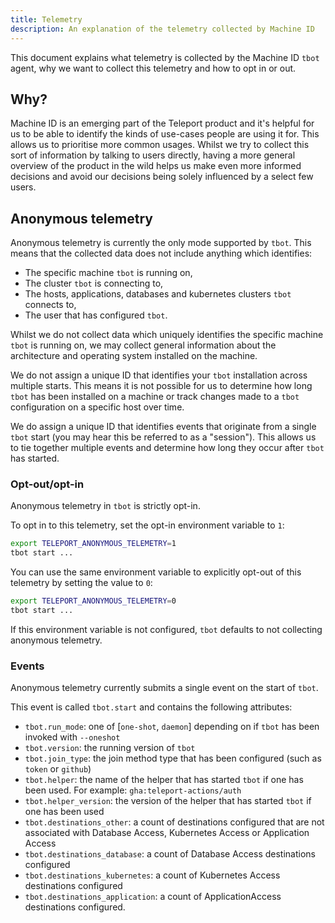 ```yaml
---
title: Telemetry
description: An explanation of the telemetry collected by Machine ID
---
```


This document explains what telemetry is collected by the Machine ID `tbot`
agent, why we want to collect this telemetry and how to opt in or out.

## Why?

Machine ID is an emerging part of the Teleport product and it's helpful for us
to be able to identify the kinds of use-cases people are using it for. This
allows us to prioritise more common usages. Whilst we try to collect this sort
of information by talking to users directly, having a more general overview of
the product in the wild helps us make even more informed decisions and avoid
our decisions being solely influenced by a select few users.

## Anonymous telemetry

Anonymous telemetry is currently the only mode supported by `tbot`. This means
that the collected data does not include anything which identifies:

- The specific machine `tbot` is running on,
- The cluster `tbot` is connecting to,
- The hosts, applications, databases and kubernetes clusters `tbot` connects to,
- The user that has configured `tbot`.

Whilst we do not collect data which uniquely identifies the specific machine
`tbot` is running on, we may collect general information about the architecture
and operating system installed on the machine.

We do not assign a unique ID that identifies your `tbot` installation across
multiple starts. This means it is not possible for us to determine how long
`tbot` has been installed on a machine or track changes made to a `tbot`
configuration on a specific host over time.

We do assign a unique ID that identifies events that originate from a single
`tbot` start (you may hear this be referred to as a "session"). This allows
us to tie together multiple events and determine how long they occur after
`tbot` has started.

### Opt-out/opt-in

Anonymous telemetry in `tbot` is strictly opt-in.

To opt in to this telemetry, set the opt-in environment variable to `1`:

```sh
export TELEPORT_ANONYMOUS_TELEMETRY=1
tbot start ...
```

You can use the same environment variable to explicitly opt-out of this
telemetry by setting the value to `0`:

```sh
export TELEPORT_ANONYMOUS_TELEMETRY=0
tbot start ...
```

If this environment variable is not configured, `tbot` defaults to not
collecting anonymous telemetry.

### Events

Anonymous telemetry currently submits a single event on the start of `tbot`.

This event is called `tbot.start` and contains the following attributes:

- `tbot.run_mode`: one of [`one-shot`, `daemon`] depending on if `tbot` has been
  invoked with `--oneshot`
- `tbot.version`: the running version of `tbot`
- `tbot.join_type`: the join method type that has been configured (such as
  `token` or `github`)
- `tbot.helper`: the name of the helper that has started `tbot` if one has been
  used. For example: `gha:teleport-actions/auth`
- `tbot.helper_version`: the version of the helper that has started `tbot` if
  one has been used
- `tbot.destinations_other`: a count of destinations configured that are not
  associated with Database Access, Kubernetes Access or Application Access
- `tbot.destinations_database`: a count of Database Access destinations
  configured
- `tbot.destinations_kubernetes`: a count of Kubernetes Access destinations
  configured
- `tbot.destinations_application`: a count of ApplicationAccess destinations
  configured.
